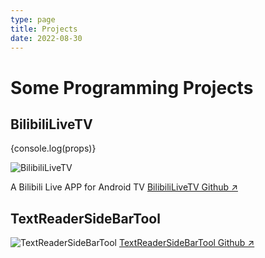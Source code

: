 ```yaml
---
type: page
title: Projects
date: 2022-08-30
---
```


# Some Programming Projects

## BilibiliLiveTV
{console.log(props)}

<Image
  src="https://pic1.zhimg.com/v2-ea323557631fe90ab873daa7814bbff5.png"
  alt="BilibiliLiveTV"
  width={1125}
  height={677}
  priority
  className="next-image"
/>

A Bilibili Live APP for Android TV
[BilibiliLiveTV Github ↗ ](https://github.com/MUedsa/BilibiliLiveTV)

## TextReaderSideBarTool

<Image
  src="https://github.com/MUedsa/TextReaderSiderTool/raw/master/temp.gif?raw=true"
  alt="TextReaderSideBarTool"
  width={517}
  height={507}
  priority
  className="next-image"
/>
[TextReaderSideBarTool Github ↗ ](https://github.com/MUedsa/TextReaderSiderTool)
